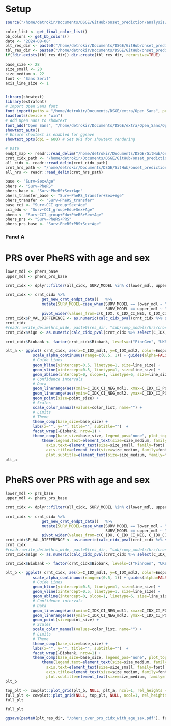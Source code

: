 # Setup
```r
source("/home/detrokir/Documents/DSGE/GitHub/onset_prediction/analysis/scripts/utils.R")

color_list <- get_final_color_list()
bb_colors <- get_bb_colors()
date <- "2024-08-08"
plt_res_dir <- paste0("/home/detrokir/Documents/DSGE/GitHub/onset_prediction/analysis/results/plots/", date)
tbl_res_dir <- paste0("/home/detrokir/Documents/DSGE/GitHub/onset_prediction/analysis/results/tables/", date, "/")
if(!dir.exists(tbl_res_dir)) dir.create(tbl_res_dir, recursive=TRUE)

base_size <- 28
size_small <- 20
size_medium <- 22
font <- "Sans Serif"
axis_line_size <- 1


library(showtext)
library(extrafont)
# Import Open Sans font
font_import(paths = "/home/detrokir/Documents/DSGE/extra/Open_Sans", prompt = FALSE)
loadfonts(device = "win")
# Add Open Sans to showtext
font_add("Open Sans", "/home/detrokir/Documents/DSGE/extra/Open_Sans/OpenSans-Regular.ttf")
showtext_auto()
# Ensure showtext is enabled for ggsave
showtext_opts(dpi = 600) # Set DPI for showtext rendering

# Data
endpt_map <- readr::read_delim("/home/detrokir/Documents/DSGE/GitHub/onset_prediction/analysis/results/tables/endpt_name_maps/endpoint_map.csv")
crnt_cidx_path <- "/home/detrokir/Documents/DSGE/GitHub/onset_prediction/analysis/data/processed/2024-07-02/bbs/meta/2019-01-01_o8_w2_10_32_70_cidx.tsv"
all_cidx <- readr::read_delim(crnt_cidx_path)
crnt_hrs_path <- "/home/detrokir/Documents/DSGE/GitHub/onset_prediction/analysis/data/processed/2024-07-02/bbs/meta/2019-01-01_o8_w2_10_32_70_coxph.tsv"
all_hrs <- readr::read_delim(crnt_hrs_path)
```

```r
base <- "Surv~Sex+Age"
phers <- "Surv~PheRS"
phers_base <- "Surv~PheRS+Sex+Age"
phers_transfer_base <- "Surv~PheRS_transfer+Sex+Age"
phers_transfer <- "Surv~PheRS_transfer"
base_cci <- "Surv~CCI_group+Sex+Age"
cci_edu <- "Surv~CCI_group+Edu+Sex+Age" 
pheno <- "Surv~CCI_group+Edu+PheRS+Sex+Age" 
phers_prs <- "Surv~PheRS+PRS"
phers_prs_base <- "Surv~PheRS+PRS+Sex+Age"
```


### Panel A

# PRS over PheRS with age and sex

```r
lower_mdl <- phers_base
upper_mdl <- phers_prs_base

crnt_cidx <- dplyr::filter(all_cidx, SURV_MODEL %in% c(lower_mdl, upper_mdl))

crnt_cidx <- crnt_cidx %>% 
                get_new_crnt_endpt_data()   %>%
                mutate(SURV_MODEL=case_when(SURV_MODEL == lower_mdl ~ "mdl1", 
                                            SURV_MODEL == upper_mdl ~ "mdl2")) %>%
                pivot_wider(values_from=c(C_IDX, C_IDX_CI_NEG, C_IDX_CI_POS, SE), names_from=SURV_MODEL, id_cols=c(Endpoint, Biobank))
crnt_cidx$P_VAL_DIFFERENCE <- as.numeric(calc_cidx_pval(crnt_cidx %>% select(C_IDX_mdl1, SE_mdl1), crnt_cidx %>% select(C_IDX_mdl2, SE_mdl2))$pvals)
crnt_cidx
#readr::write_delim(hrs_wide, paste0(res_dir, "sub/comp_models/hrs/cross/prs_vs_phers.tsv"), delim="\t")
crnt_cidx$sign <- as.numeric(calc_cidx_pval(crnt_cidx %>% select(C_IDX_mdl1, SE_mdl1), crnt_cidx %>% select(C_IDX_mdl2, SE_mdl2))$sign)

crnt_cidx$Biobank <- factor(crnt_cidx$Biobank, levels=c("FinnGen", "UKB", "EstB", "Meta-analysis"))

plt_a <- ggplot( crnt_cidx, aes(x=C_IDX_mdl1, y=C_IDX_mdl2, color=Endpoint, alpha=sign)) +
            scale_alpha_continuous(range=c(0.5, 1)) + guides(alpha=FALSE) +
            # Guide Lines
            geom_hline(yintercept=0.5, linetype=1, size=line_size) +
            geom_vline(xintercept=0.5, linetype=1, size=line_size) +
            geom_abline(intercept=0, slope=1, linetype=6, size=line_size) +
            # Confidence intervals
            # Data
            geom_linerange(aes(xmin=C_IDX_CI_NEG_mdl1, xmax=C_IDX_CI_POS_mdl1), size=line_size) +
            geom_linerange(aes(ymin=C_IDX_CI_NEG_mdl2, ymax=C_IDX_CI_POS_mdl2), size=line_size) +
            geom_point(size=point_size) +
            # Scales
            scale_color_manual(values=color_list, name="") +
            # Limits
            # Theme
            theme_comp(base_size=base_size) +
            labs(x="", y="", title="", subtitle="")  +
            facet_wrap(~Biobank, nrow=1) +
            theme_comp(base_size=base_size, legend_pos="none", plot_top_margin=-30, legend_box_spacing=0) +
                theme(legend.text=element_text(size=size_medium, family=font), 
                  axis.text=element_text(size=size_small, family=font),
                  axis.title=element_text(size=size_medium, family=font),
                  plot.subtitle=element_text(size=size_medium, family=font))
plt_a 
```


# PheRS over PRS with age and sex

```r
lower_mdl <- prs_base
upper_mdl <- phers_prs_base

crnt_cidx <- dplyr::filter(all_cidx, SURV_MODEL %in% c(lower_mdl, upper_mdl))

crnt_cidx <- crnt_cidx %>% 
                get_new_crnt_endpt_data()   %>%
                mutate(SURV_MODEL=case_when(SURV_MODEL == lower_mdl ~ "mdl1", 
                                            SURV_MODEL == upper_mdl ~ "mdl2")) %>%
                pivot_wider(values_from=c(C_IDX, C_IDX_CI_NEG, C_IDX_CI_POS, SE), names_from=SURV_MODEL, id_cols=c(Endpoint, Biobank))
crnt_cidx$P_VAL_DIFFERENCE <- as.numeric(calc_cidx_pval(crnt_cidx %>% select(C_IDX_mdl1, SE_mdl1), crnt_cidx %>% select(C_IDX_mdl2, SE_mdl2))$pvals)
crnt_cidx
#readr::write_delim(hrs_wide, paste0(res_dir, "sub/comp_models/hrs/cross/prs_vs_phers.tsv"), delim="\t")
crnt_cidx$sign <- as.numeric(calc_cidx_pval(crnt_cidx %>% select(C_IDX_mdl1, SE_mdl1), crnt_cidx %>% select(C_IDX_mdl2, SE_mdl2))$sign)

crnt_cidx$Biobank <- factor(crnt_cidx$Biobank, levels=c("FinnGen", "UKB", "EstB", "Meta-analysis"))

plt_b <- ggplot( crnt_cidx, aes(x=C_IDX_mdl1, y=C_IDX_mdl2, color=Endpoint, alpha=sign)) +
            scale_alpha_continuous(range=c(0.5, 1)) + guides(alpha=FALSE) +
            # Guide Lines
            geom_hline(yintercept=0.5, linetype=1, size=line_size) +
            geom_vline(xintercept=0.5, linetype=1, size=line_size) +
            geom_abline(intercept=0, slope=1, linetype=6, size=line_size) +
            # Confidence intervals
            # Data
            geom_linerange(aes(xmin=C_IDX_CI_NEG_mdl1, xmax=C_IDX_CI_POS_mdl1), size=line_size) +
            geom_linerange(aes(ymin=C_IDX_CI_NEG_mdl2, ymax=C_IDX_CI_POS_mdl2), size=line_size) +
            geom_point(size=point_size) +
            # Scales
            scale_color_manual(values=color_list, name="") +
            # Limits
            # Theme
            theme_comp(base_size=base_size) +
            labs(x="", y="", title="", subtitle="")  +
            facet_wrap(~Biobank, nrow=1) +
            theme_comp(base_size=base_size, legend_pos="none", plot_top_margin=-30, legend_box_spacing=0) +
                theme(legend.text=element_text(size=size_medium, family=font), 
                  axis.text=element_text(size=size_small, family=font),
                  axis.title=element_text(size=size_medium, family=font),
                  plot.subtitle=element_text(size=size_medium, family=font))
plt_b 
```



```r
top_plt <- cowplot::plot_grid(plt_b, NULL, plt_a, ncol=1, rel_heights = c(0.45, 0.1, 0.45))
full_plt <- cowplot::plot_grid(NULL, top_plt, NULL, ncol=1, rel_heights=c(0.075, 0.625, 0.2))
full_plt

full_plt

ggsave(paste0(plt_res_dir, "/phers_over_prs_cidx_with_age_sex.pdf"), full_plt, width=22, height=18, dpi=600, unit="in", bg="white")
```